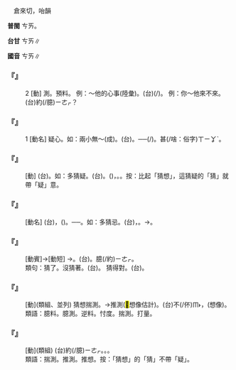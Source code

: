 
=={{ruby|猜|ㄘㄞ}}==

　倉來切，咍韻

'''普閩''' <rt>ㄘㄞ</rt>。

'''台甘''' <rt>ㄘㄞ</rt>∥

'''國音''' <rt>ㄘㄞ</rt>∥

    

==='''『{{ruby|猜|ㄘㄞ}}』'''===
:2  [動] 測。預料。 例：～他的心事(陸彙)。(台){{ruby|猜|ㄘㄞ}}(/{{ruby|約|ㄧㄜㆷ}}){{ruby|伊|ㄧ}}{{ruby|丌|ㆤ}}{{ruby|心|ㄒㄧㆬ}}{{ruby|內|ㄌㄞ˫}}{{ruby|事|ㄙㄨ˫}}。 例：你～他來不來。(台){{ruby|汝|·ㄌㄧˋ}}約(/臆)<rt>ㄧㄜㆷ</rt>{{ruby|伊|ㄧ}}{{ruby|會|ㄨㆤ˫/ㆤ˫}}{{ruby|來|ㄌㄞˊ}}{{ruby|<mark>&#xffa45;</mark>|ㆠㆤ˫/ㆠㄨㆤ˫}}？
    

==='''『{{ruby|猜|ㄘㄞ}}』'''===
:1  [動名] 疑心。如：兩小無～(成)。(台){{ruby|兩|ㄋㆭ˫}}{{ruby|個|ㆤˊ}}{{ruby|幼|ㄧㄨ˪}}{{ruby|小|ㄒㄧㄜˋ}}{{ruby|丌|ㆤ}}{{ruby|一|ㄐㄧㆵ ͘}}{{ruby|對|ㄉㄨㄧ˪}}{{ruby|男|ㄌㆰˊ}}{{ruby|孩|ㄏㄞˊ}}{{ruby|女|ㄌㄧˋ/ㄌㄨˋ}}{{ruby|孩|ㄏㄞˊ}}{{ruby|做|ㄗㄜ˪/ㄗㄨㆤ˪}}{{ruby|陣|ㄉㄧㄣ˫}}{{ruby|遊|ㄧㄨˊ}}{{ruby|戲|ㄏㄧ˪}}。──{{ruby|天|ㄊㄧㄢ}}{{ruby|真|ㄐㄧㄣ}}(/{{ruby|純|ㄙㄨㄣˊ}}{{ruby|真|ㄐㄧㄣ}}){{ruby|<mark>&#xffa45;</mark>|ㆠㆤ˫/ㆠㄨㆤ˫}}{{ruby|曉|ㄏㄧㄠˋ/ㄏㄧㄤˋ}}{{ruby|特|ㄉㄧㆤㆶ ͘}}{{ruby|別|ㄅㄚㆵ ͘}}{{ruby|丌|ㆤ}}{{ruby|意|ㄧ˪}}{{ruby|思|ㄙㄨ˫}}。{{ruby|亦|ㄧㄚㆷ ͘}}{{ruby|無|ㆠㄜˊ}}甚(/啥：俗字)<rt>ㄒㄧㆩˋ</rt>{{ruby|麼|ㄇㄧㆷ}}{{ruby|通|ㄊㄤ}}{{ruby|犯|ㄏㄨㄢ˫}}{{ruby|嫌|ㄏㄧㆰˊ}}。
    

==='''『{{ruby|猜|ㄘㄞ}}{{ruby|疑|ㄧˊ}}』'''===
: [動] (台){{ruby|猜|ㄘㄞ}}{{ruby|疑|ㆣㄧˊ}}。如：多猜疑。(台){{ruby|厚|ㄍㄠ˫}}{{ruby|嫌|ㄏㄧㆰˊ}}{{ruby|疑|ㆣㄧˊ}}。{{ruby|猜|ㄘㄞ}}{{ruby|疑|ㆣㄧˊ}}{{ruby|心|ㄒㄧㆬ}}({{ruby|較|ㄎㄚㆷ}}){{ruby|重|ㄉㄤ˫}}，{{ruby|多|ㄉㄜ}}{{ruby|僥|ㆣㄧㄠˊ}}{{ruby|疑|ㆣㄧˊ}}。{{ruby|無|ㆠㄜˊ}}{{ruby|相|ㄒㄧㆲ}}{{ruby|信|ㄒㄧㄣ˪}}{{ruby|別|ㄅㄚㆵ ͘}}{{ruby|人|ㄌㄤˊ}}。按：比起「猜想」，這猜疑的「猜」就帶「疑」意。
    

==='''『{{ruby|猜|ㄘㄞ}}{{ruby|忌|ㄐㄧˋ}}』'''===
: [動名] (台){{ruby|懷|ㄏㄨㄞˊ}}{{ruby|疑|ㆣㄧˊ}}{{ruby|別|ㄅㄚㆵ ͘}}{{ruby|人|ㄌㄤˊ}}{{ruby|無|ㆠㄜˊ}}{{ruby|好|ㄏㄜˋ}}{{ruby|意|ㄧ˪}}，{{ruby|心|ㄒㄧㆬ}}{{ruby|中|ㄉㄧㆲ}}{{ruby|對|ㄉㄨㄧ˪}}{{ruby|人|ㄌㄤˊ}}{{ruby|有|ㄨ˫}}{{ruby|所|ㄙㆦˋ}}{{ruby|忌|ㄎㄧ˫}}({{ruby|刻|ㄎㄧㆤㆶ}})。{{ruby|僥|ㆣㄧㄠˊ}}{{ruby|疑|ㆣㄧˊ}}──{{ruby|有|ㄨ˫}}{{ruby|預|ㄨ˫/ㄧ˫}}{{ruby|防|ㄏㆲˊ}}{{ruby|丌|ㆤ}}{{ruby|心|ㄒㄧㆬ}}。如：多猜忌。(台){{ruby|多|ㄉㄜ}}{{ruby|疑|ㆣㄧˊ}}{{ruby|心|ㄒㄧㆬ}}，{{ruby|<mark>&#xffa55;</mark>|ㆣㄠˊ}}{{ruby|僥|ㆣㄧㄠˊ}}{{ruby|疑|ㆣㄧˊ}}。→{{ruby|怨|ㄨㄢ˪}}{{ruby|妒|ㄉㆦ˪}}。
:
    

==='''『{{ruby|猜|ㄘㄞ}}{{ruby|謎|ㄇㄧˊ/ㄇㄧˋ}}』'''===
: [動賓]→[動短] →{{ruby|猜|ㄘㄞ}}{{ruby|謎|ㄇㄟˋ}}{{ruby|兒|ㄦ}}。(台){{ruby|猜|ㄘㄞ}}{{ruby|謎|ㆠㄧ˫}}。臆(/約)<rt>ㄧㄜㆷ</rt>{{ruby|謎|ㆠㄧ˫}}。
:類句：猜{{ruby|著|ㄓㄠˊ}}了。沒猜著。(台){{ruby|猜|ㄘㄞ}}{{ruby|無|ㆠㄜˊ}}。 猜得對。(台){{ruby|猜|ㄘㄞ}}{{ruby|著|ㄉㄧㄜㆷ ͘}}。
:
    

==='''『{{ruby|猜|ㄘㄞ}}{{ruby|測|ㄘㄜˋ}}』'''===
: [動](類組、並列) 猜想揣測。→推測(<mark>&#xffade;</mark>想像估計)。(台)不(/伓)<rt>ㆬ˫</rt>{{ruby|知|ㄗㄞ}}{{ruby|事|ㄙㄨ˫}}{{ruby|實|ㄒㄧㆵ ͘}}{{ruby|如|ㆢㄧˊ/ㄌㄨˊ}}{{ruby|何|ㄏㄜˊ}}，{{ruby|用|ㄧㆲ˫/ㄧㄥ˫}}{{ruby|約|ㄧㄜㆷ}}(想像){{ruby|丌|ㆤ}}。
:類語：臆料。臆測。逆料。忖度。揣測。打量。
:
    

==='''『{{ruby|猜|ㄘㄞ}}{{ruby|想|ㄒㄧㄤˇ}}』'''===
: [動](類組) (台){{ruby|用|ㆲ˫/ㄧㄥ˫}}約(/臆)<rt>ㄧㄜㆷ</rt>{{ruby|丌|ㆤ}}。{{ruby|料|ㄌㄧㄠ˫}}{{ruby|想|ㄒㄧㆲˋ}}。{{ruby|但|ㄉㄢ˫}}{{ruby|無|ㆠㄜˊ}}{{ruby|的|ㄉㄧㆤㆶ}}{{ruby|確|ㄎㄚㆶ}}。
:類語：揣測。推測。推想。按：「猜想」的「猜」不帶「疑」。
:
    
